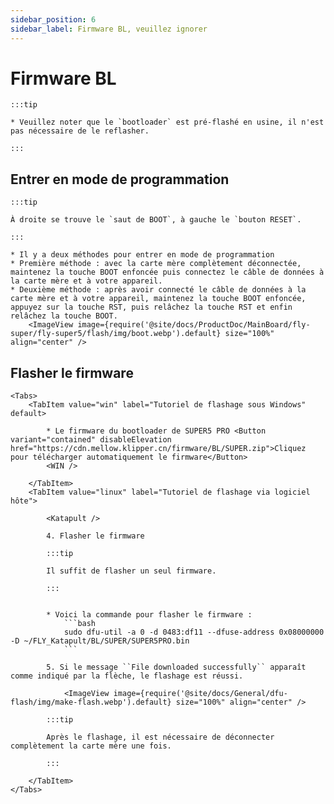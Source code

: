 ```yaml
---
sidebar_position: 6
sidebar_label: Firmware BL, veuillez ignorer
---
```







# Firmware BL

    :::tip

    * Veuillez noter que le `bootloader` est pré-flashé en usine, il n'est pas nécessaire de le reflasher.

    :::

## Entrer en mode de programmation

    :::tip

    À droite se trouve le `saut de BOOT`, à gauche le `bouton RESET`.

    :::

    * Il y a deux méthodes pour entrer en mode de programmation
    * Première méthode : avec la carte mère complètement déconnectée, maintenez la touche BOOT enfoncée puis connectez le câble de données à la carte mère et à votre appareil.
    * Deuxième méthode : après avoir connecté le câble de données à la carte mère et à votre appareil, maintenez la touche BOOT enfoncée, appuyez sur la touche RST, puis relâchez la touche RST et enfin relâchez la touche BOOT.
        <ImageView image={require('@site/docs/ProductDoc/MainBoard/fly-super/fly-super5/flash/img/boot.webp').default} size="100%" align="center" />

## Flasher le firmware
    <Tabs>
        <TabItem value="win" label="Tutoriel de flashage sous Windows" default>

            * Le firmware du bootloader de SUPER5 PRO <Button variant="contained" disableElevation href="https://cdn.mellow.klipper.cn/firmware/BL/SUPER.zip">Cliquez pour télécharger automatiquement le firmware</Button>
            <WIN />
            
        </TabItem>
        <TabItem value="linux" label="Tutoriel de flashage via logiciel hôte">
            
            <Katapult />

            4. Flasher le firmware

            :::tip

            Il suffit de flasher un seul firmware.

            :::


            * Voici la commande pour flasher le firmware :
                ```bash
                sudo dfu-util -a 0 -d 0483:df11 --dfuse-address 0x08000000 -D ~/FLY_Katapult/BL/SUPER/SUPER5PRO.bin
                ```

            5. Si le message ``File downloaded successfully`` apparaît comme indiqué par la flèche, le flashage est réussi.

                <ImageView image={require('@site/docs/General/dfu-flash/img/make-flash.webp').default} size="100%" align="center" />

            :::tip

            Après le flashage, il est nécessaire de déconnecter complètement la carte mère une fois.

            :::

        </TabItem>
    </Tabs>